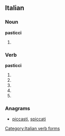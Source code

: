 ==Italian==

===Noun===
'''pasticci''' {{m}}

# {{plural of|[[pasticcio]]|lang=it}}

===Verb===
'''pasticci'''

# {{conjugation of|pasticciare||2|s|pres|ind|lang=it}}
# {{conjugation of|pasticciare||1|s|pres|sub|lang=it}}
# {{conjugation of|pasticciare||2|s|pres|sub|lang=it}}
# {{conjugation of|pasticciare||3|s|pres|sub|lang=it}}
# {{conjugation of|pasticciare||3|s|imp|lang=it}}

===Anagrams===
* {{alphagram|acciipst}} [[piccasti#Italian|piccasti]], [[spiccati#Italian|spiccati]]
[[Category:Italian verb forms]]